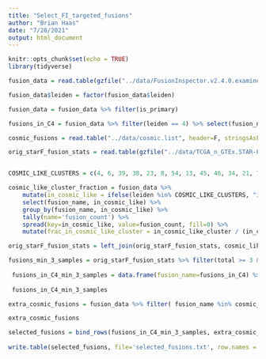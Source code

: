 ```yaml
---
title: "Select_FI_targeted_fusions"
author: "Brian Haas"
date: "7/28/2021"
output: html_document
---
```


```r
knitr::opts_chunk$set(echo = TRUE)
library(tidyverse)
```

```r

fusion_data = read.table(gzfile("../data/FusionInspector.v2.4.0.examine_recurrents.tsv.gz"), header=T, sep="\t", stringsAsFactors = F)

fusion_data$leiden = factor(fusion_data$leiden)

fusion_data = fusion_data %>% filter(is_primary)

fusions_in_C4 = fusion_data %>% filter(leiden == 4) %>% select(fusion_name) %>% unique() %>% pull(fusion_name)

cosmic_fusions = read.table("../data/cosmic.list", header=F, stringsAsFactors = F)[,1]

orig_starF_fusion_stats = read.table(gzfile("../data/TCGA_n_GTEx.STAR-Fusion.v1.7.fusion_preds.stats.tsv.gz"), header=T, sep="\t", stringsAsFactors = F, check.names = F)



```


```r
COSMIC_LIKE_CLUSTERS = c(4, 6, 39, 38, 23, 8, 54, 13, 45, 46, 34, 21, 7,  26, 10, 12, 3, 18) # min 2 cosmic fusions in a cluster

cosmic_like_cluster_fraction = fusion_data %>% 
    mutate(in_cosmic_like = ifelse(leiden %in% COSMIC_LIKE_CLUSTERS, "in_cosmic_like_cluster", "out_cosmic_like_cluster")) %>% 
    select(fusion_name, in_cosmic_like) %>% 
    group_by(fusion_name, in_cosmic_like) %>% 
    tally(name='fusion_count') %>%
    spread(key=in_cosmic_like, value=fusion_count, fill=0) %>%
    mutate(frac_in_cosmic_like_cluster = in_cosmic_like_cluster / (in_cosmic_like_cluster + out_cosmic_like_cluster)) 

orig_starF_fusion_stats = left_join(orig_starF_fusion_stats, cosmic_like_cluster_fraction, by='fusion_name')

```



```r
fusions_min_3_samples = orig_starF_fusion_stats %>% filter(total >= 3 & frac_in_cosmic_like_cluster >= 0.3) %>% pull(fusion_name)
 
 fusions_in_C4_min_3_samples = data.frame(fusion_name=fusions_in_C4) %>% filter(fusion_name %in% fusions_min_3_samples | fusion_name %in% cosmic_fusions)
 
 fusions_in_C4_min_3_samples

```


```r
extra_cosmic_fusions = fusion_data %>% filter( fusion_name %in% cosmic_fusions) %>% filter( ! fusion_name %in% fusions_in_C4_min_3_samples$fusion_name )  %>% select(fusion_name) %>% unique()

extra_cosmic_fusions

```



```r
selected_fusions = bind_rows(fusions_in_C4_min_3_samples, extra_cosmic_fusions) %>% arrange(fusion_name)
 
write.table(selected_fusions, file='selected_fusions.txt', row.names = F, quote=F, col.names = F)

```